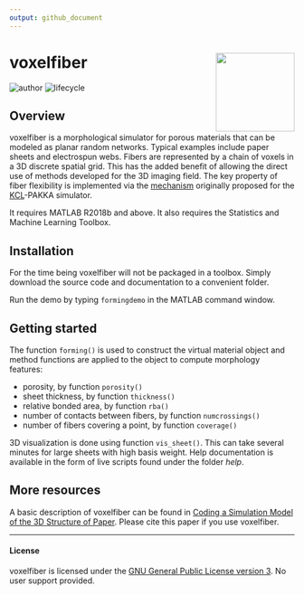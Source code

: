 ```yaml
---
output: github_document
---
```


<!-- README.md is generated from README.Rmd. Please edit that file -->

# voxelfiber <img src="help/figures/logo.png" align="right" height="139" />

<!-- badges: start -->
![author](https://img.shields.io/badge/author-Eduardo%20L.%20T.%20Conceição-green.svg)
![lifecycle](https://img.shields.io/badge/lifecycle-experimental-orange.svg)
<!-- badges: end -->

## Overview

voxelfiber is a morphological simulator for porous materials that can be modeled as planar random networks. Typical examples include paper sheets and electrospun webs. Fibers are represented by a chain of voxels in a 3D discrete spatial grid. This has the added benefit of allowing the direct use of methods developed for the 3D imaging field. The key property of fiber flexibility is implemented via the [mechanism](https://doi.org/10.1103/PhysRevLett.73.3475) originally proposed for the [KCL](http://kcl.fi)-PAKKA simulator.

It requires MATLAB R2018b and above. It also requires the Statistics and Machine Learning Toolbox.

## Installation

For the time being voxelfiber will not be packaged in a toolbox. Simply download the source code and documentation to a convenient folder.

Run the demo by typing `formingdemo` in the MATLAB command window.

## Getting started

The function `forming()` is used to construct the virtual material object and method functions are applied to the object to compute morphology features:

- porosity, by function `porosity()`
- sheet thickness, by function `thickness()`
- relative bonded area, by function `rba()`
- number of contacts between fibers, by function `numcrossings()`
- number of fibers covering a point, by function `coverage()`

3D visualization is done using function `vis_sheet()`. This can take several minutes for large sheets with high basis weight. Help documentation is available in the form of live scripts found under the folder _help_.

## More resources

A basic description of voxelfiber can be found in [Coding a Simulation Model of the 3D Structure of Paper](https://doi.org/10.1007/978-3-642-12712-0_27). Please cite this paper if you use voxelfiber.

---
#### License

voxelfiber is licensed under the [GNU General Public License version 3](https://opensource.org/licenses/GPL-3.0). No user support provided.
